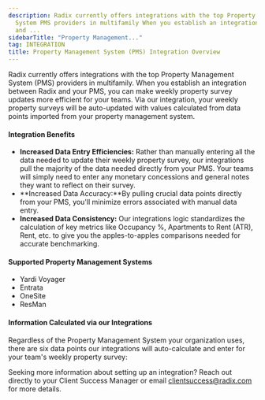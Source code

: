```yaml
---
description: Radix currently offers integrations with the top Property Management
  System PMS providers in multifamily When you establish an integration between Radix
  and ...
sidebarTitle: "Property Management..."
tag: INTEGRATION
title: Property Management System (PMS) Integration Overview
---
```


Radix currently offers integrations with the top Property Management System (PMS) providers in multifamily. When you establish an integration between Radix and your PMS, you can make weekly property survey updates more efficient for your teams. Via our integration, your weekly property surveys will be auto-updated with values calculated from data points imported from your property management system. 


#### Integration Benefits


* **Increased Data Entry Efficiencies:** Rather than manually entering all the data needed to update their weekly property survey, our integrations pull the majority of the data needed directly from your PMS. Your teams will simply need to enter any monetary concessions and general notes they want to reflect on their survey.
* **Increased Data Accuracy:**By pulling crucial data points directly from your PMS, you'll minimize errors associated with manual data entry.
* **Increased Data Consistency:** Our integrations logic standardizes the calculation of key metrics like Occupancy %, Apartments to Rent (ATR), Rent, etc. to give you the apples-to-apples comparisons needed for accurate benchmarking.


#### Supported Property Management Systems


* Yardi Voyager
* Entrata
* OneSite
* ResMan


#### Information Calculated via our Integrations


Regardless of the Property Management System your organization uses, there are six data points our integrations will auto-calculate and enter for your team's weekly property survey:


<Steps>
  <Step title="**Occupancy Percentage (%):** [Click here](kb://article/zendesk:radix:19747721543565) to learn how we calculate this metric.">
  </Step>
  <Step title="**Leased Percentage (%):** [Click here](kb://article/zendesk:radix:19989650203149) to learn how we calculate this metric.">
  </Step>
  <Step title="**Apartments to Rent (ATR):** A property's *60-day* availability is calculated. [Click here](kb://article/zendesk:radix:20039849870349) to learn how we calculate this metric.">
  </Step>
  <Step title="**Rents:** To maintain consistency in our platform, a property's rents are displayed by unit type and reflect pricing for 12-month lease terms. [Learn more here](kb://article/zendesk:radix:20044063920397).">
  </Step>
  <Step title="**Traffic per Week:** [Click here](kb://article/zendesk:radix:19998806997133) to learn how we calculate this metric.">
  </Step>
  <Step title="**Leases per Week:** [Click here](kb://article/zendesk:radix:20042408340493) to learn how we calculate this metric.">
  </Step>
</Steps>


Seeking more information about setting up an integration? Reach out directly to your Client Success Manager or email [clientsuccess@radix.com](mailto:clientsuccess@radix.comn) for more details.
